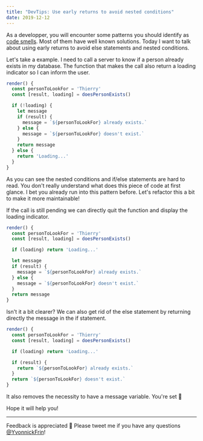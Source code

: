 ```yaml
---
title: "DevTips: Use early returns to avoid nested conditions"
date: 2019-12-12
---
```


As a developper, you will encounter some patterns you should identify as [code smells](https://martinfowler.com/bliki/CodeSmell.html). Most of them have well known solutions. Today I want to talk about using early returns to avoid else statements and nested conditions.

Let's take a example. I need to call a server to know if a person already exists in my database. The function that makes the call also return a loading indicator so I can inform the user.

```js
render() {
  const personToLookFor = 'Thierry'
  const [result, loading] = doesPersonExists()

  if (!loading) {
    let message
    if (result) {
      message = `${personToLookFor} already exists.` 
    } else {
      message = `${personToLookFor} doesn't exist.`
    }
    return message
  } else {
    return 'Loading...'
  }
}
```

As you can see the nested conditions and if/else statements are hard to read. You don't really understand what does this piece of code at first glance. I bet you already run into this pattern before. Let's refactor this a bit to make it more maintainable!

If the call is still pending we can directly quit the function and display the loading indicator.

```js
render() {
  const personToLookFor = 'Thierry'
  const [result, loading] = doesPersonExists()

  if (loading) return 'Loading...'

  let message
  if (result) {
    message = `${personToLookFor} already exists.` 
  } else {
    message = `${personToLookFor} doesn't exist.`
  }
  return message
}
```

Isn't it a bit clearer? We can also get rid of the else statement by returning directly the message in the if statement.

```js
render() {
  const personToLookFor = 'Thierry'
  const [result, loading] = doesPersonExists()

  if (loading) return 'Loading...'

  if (result) {
    return `${personToLookFor} already exists.` 
  }
  return `${personToLookFor} doesn't exist.`
}
```

It also removes the necessity to have a message variable. You're set 🙌

Hope it will help you!

<hr />

Feedback is appreciated 🙏 Please tweet me if you have any questions [@YvonnickFrin](https://twitter.com/YvonnickFrin)!
